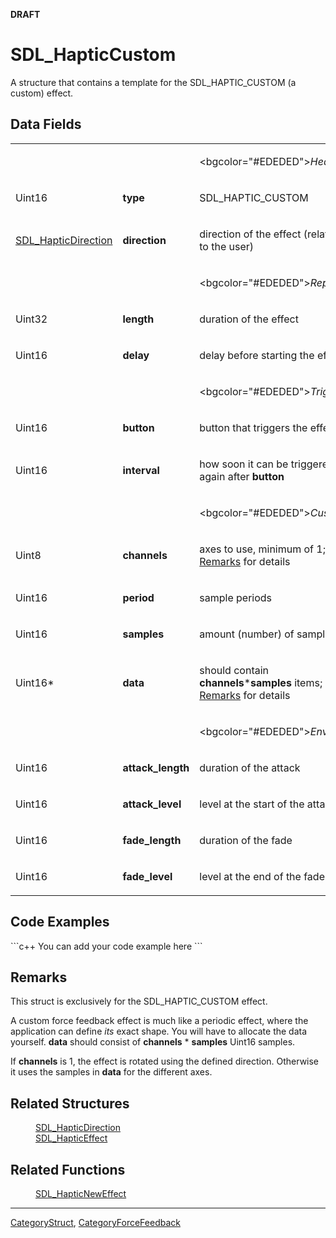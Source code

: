 '''DRAFT'''

= SDL_HapticCustom =
A structure that contains a template for the SDL_HAPTIC_CUSTOM (a custom) effect.


== Data Fields ==
{|
|
|
|<bgcolor="#EDEDED">''Header''
|-
|Uint16
|'''type'''
|SDL_HAPTIC_CUSTOM
|-
|[[SDL_HapticDirection]]
|'''direction'''
|direction of the effect (relative to the user)
|-
|
|
|<bgcolor="#EDEDED">''Replay''
|-
|Uint32
|'''length'''
|duration of the effect
|-
|Uint16
|'''delay'''
|delay before starting the effect
|-
|
|
|<bgcolor="#EDEDED">''Trigger''
|-
|Uint16
|'''button'''
|button that triggers the effect
|-
|Uint16
|'''interval'''
|how soon it can be triggered again after '''button'''
|-
|
|
|<bgcolor="#EDEDED">''Custom''
|-
|Uint8
|'''channels'''
|axes to use, minimum of 1; see [[#Remarks|Remarks]] for details
|-
|Uint16
|'''period'''
|sample periods
|-
|Uint16
|'''samples'''
| amount (number) of samples
|-
|Uint16*
|'''data'''
|should contain '''channels'''*'''samples''' items; see [[#Remarks|Remarks]] for details
|-
|
|
|<bgcolor="#EDEDED">''Envelope''
|-
|Uint16
|'''attack_length'''
|duration of the attack
|-
|Uint16
|'''attack_level'''
|level at the start of the attack
|-
|Uint16
|'''fade_length'''
|duration of the fade
|-
|Uint16
|'''fade_level'''
|level at the end of the fade
|}

== Code Examples ==
```c++
You can add your code example here
```

== Remarks ==
This struct is exclusively for the SDL_HAPTIC_CUSTOM effect.

A custom force feedback effect is much like a periodic effect, where the application can define ''its'' exact shape. You will have to allocate the data yourself.
<!-- <span style="color: green;">I think this should be a new paragraph or moved down to connect to the next one.</span> --> '''data''' should consist of '''channels''' * '''samples''' Uint16 samples. <!-- <span style="color: green;">This is basically repeated above. Is there a better way to say this and still be correct and readable to programmers but also to people who speak English?</span> -->

If '''channels''' is 1, the effect is rotated using the defined direction. Otherwise it uses the samples in '''data''' for the different axes.

== Related Structures ==
:[[SDL_HapticDirection]]
:[[SDL_HapticEffect]]

== Related Functions ==
:[[SDL_HapticNewEffect]]

----
[[CategoryStruct]], [[CategoryForceFeedback]]
